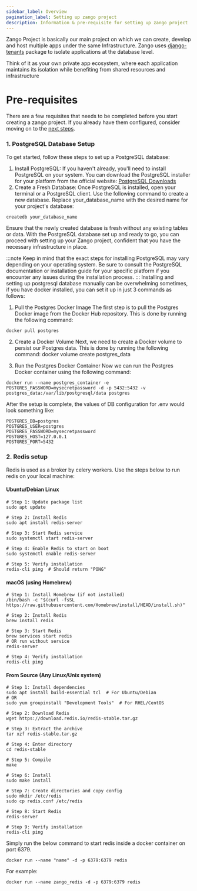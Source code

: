 ```yaml
---
sidebar_label: Overview
pagination_label: Setting up zango project
description: Information & pre-requisite for setting up zango project
---
```


Zango Project is basically our main project on which we can create, develop and host multiple apps under the same
Infrastructure. Zango uses [django-tenants](https://github.com/django-tenants/django-tenants) package to isolate applications
at the database level.

Think of it as your own private app ecosystem, where each application maintains its isolation while benefiting from 
shared resources and infrastructure


# Pre-requisites
There are a few requisites that needs to be completed before you start creating a zango project. If you already have them
configured, consider moving on to the [next steps](../../core/setting-up-zango-project/creating-zango-project).

### 1. PostgreSQL Database Setup

<Tabs>
  <TabItem value="manual" label="Manual" default>
To get started, follow these steps to set up a PostgreSQL database:

1. Install PostgreSQL:
If you haven't already, you'll need to install PostgreSQL on your system. 
You can download the PostgreSQL installer for your platform 
from the official website: [PostgreSQL Downloads](https://www.postgresql.org/download/)
2. Create a Fresh Database:
Once PostgreSQL is installed, open your terminal or a PostgreSQL client.
Use the following command to create a new database. Replace your_database_name with 
the desired name for your project's database:
```bash
createdb your_database_name
```
Ensure that the newly created database is fresh without any existing tables or data.
With the PostgreSQL database set up and ready to go, you can proceed 
with setting up your Zango project, confident that you have the necessary infrastructure in place.

:::note
Keep in mind that the exact steps for installing PostgreSQL may vary depending 
on your operating system. Be sure to consult the PostgreSQL documentation or 
installation guide for your specific platform if you encounter any issues during 
the installation process.
:::
  </TabItem>
  <TabItem value="docker" label="Docker">
    Installing and setting up postgresql database manually can be overwhelming sometimes, if you have docker installed, you can set it up in just 3 commands as follows:

1. Pull the Postgres Docker Image
The first step is to pull the Postgres Docker image from the Docker Hub repository. This is done by running the following command:
```
docker pull postgres
```
2. Create a Docker Volume
Next, we need to create a Docker volume to persist our Postgres data. This is done by running the following command:
docker volume create postgres_data

3. Run the Postgres Docker Container
Now we can run the Postgres Docker container using the following command:
```
docker run --name postgres_container -e POSTGRES_PASSWORD=mysecretpassword -d -p 5432:5432 -v postgres_data:/var/lib/postgresql/data postgres
```

After the setup is complete, the values of DB configuration for .env would look something like:
```
POSTGRES_DB=postgres
POSTGRES_USER=postgres
POSTGRES_PASSWORD=mysecretpassword
POSTGRES_HOST=127.0.0.1
POSTGRES_PORT=5432
```
  </TabItem>
</Tabs>

### 2. Redis setup
Redis is used as a broker by celery workers. Use the steps below to run redis on your local machine:
<Tabs>
<TabItem value="manual" label="Manual">

#### Ubuntu/Debian Linux

  ```
  # Step 1: Update package list
  sudo apt update

  # Step 2: Install Redis
  sudo apt install redis-server

  # Step 3: Start Redis service
  sudo systemctl start redis-server

  # Step 4: Enable Redis to start on boot
  sudo systemctl enable redis-server

  # Step 5: Verify installation
  redis-cli ping  # Should return "PONG"
  ```

#### macOS (using Homebrew)

  ```
  # Step 1: Install Homebrew (if not installed)
  /bin/bash -c "$(curl -fsSL https://raw.githubusercontent.com/Homebrew/install/HEAD/install.sh)"

  # Step 2: Install Redis
  brew install redis

  # Step 3: Start Redis
  brew services start redis
  # OR run without service
  redis-server

  # Step 4: Verify installation
  redis-cli ping
  ```

#### From Source (Any Linux/Unix system)

  ```
  # Step 1: Install dependencies
  sudo apt install build-essential tcl  # For Ubuntu/Debian
  # OR
  sudo yum groupinstall "Development Tools"  # For RHEL/CentOS

  # Step 2: Download Redis
  wget https://download.redis.io/redis-stable.tar.gz

  # Step 3: Extract the archive
  tar xzf redis-stable.tar.gz

  # Step 4: Enter directory
  cd redis-stable

  # Step 5: Compile
  make

  # Step 6: Install
  sudo make install

  # Step 7: Create directories and copy config
  sudo mkdir /etc/redis
  sudo cp redis.conf /etc/redis

  # Step 8: Start Redis
  redis-server

  # Step 9: Verify installation
  redis-cli ping
  ```

</TabItem>
  <TabItem value="docker" label="Docker">
  Simply run the below command to start redis inside a docker container on port 6379.<br/>

    docker run --name "name" -d -p 6379:6379 redis

  For example:

    docker run --name zango_redis -d -p 6379:6379 redis

  </TabItem>
</Tabs>
